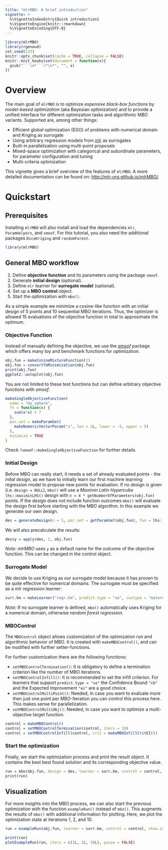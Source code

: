 ```yaml
---
title: "mlrMBO: A brief introduction"
vignette: >
  %\VignetteIndexEntry{Quick introduction}
  %\VignetteEngine{knitr::rmarkdown}
  %\VignetteEncoding{UTF-8}
---
```


```r
library(mlrMBO)
library(rgenoud)
set.seed(123)
knitr::opts_chunk$set(cache = TRUE, collapse = FALSE)
knitr::knit_hooks$set(document = function(x){
  gsub("```\n*```r*\n*", "", x)
})
```


# Overview

The main goal of `mlrMBO` is to optimize *expensive black-box functions* by *model-based optimization* (aka Bayesian optimization) and to provide a unified interface for different optimization tasks and algorithmic MBO variants.
Supported are, among other things:

- Efficient global optimization (EGO) of problems with numerical domain and Kriging as surrogate
- Using arbitrary regression models from [mlr](https://github.com/mlr-org/mlr/) as surrogates
- Built-in parallelization using multi-point proposals
- Mixed-space optimization with categorical and subordinate parameters, for parameter configuration and tuning
- Multi-criteria optimization

This vignette gives a brief overview of the features of `mlrMBO`.
A more detailed documentation can be found on: <http://mlr-org.github.io/mlrMBO/>.

# Quickstart

## Prerequisites

Installing `mlrMBO` will also install and load the dependencies `mlr`, `ParamHelpers`, and `smoof`.
For this tutorial, you also need the additional packages `DiceKriging` and `randomForest`.

```r
library(mlrMBO)
```

## General MBO workflow

1. Define **objective function** and its parameters using the package `smoof`.
2. Generate **initial design** (optional).
3. Define `mlr` learner for **surrogate model** (optional).
4. Set up a **MBO control** object.
5. Start the optimization with `mbo()`.

As a simple example we minimize a cosine-like function with an initial design of 5 points and 10 sequential MBO iterations.
Thus, the optimizer is allowed 15 evaluations of the objective function in total to approximate the optimum.


### Objective Function

Instead of manually defining the objective, we use the [*smoof*](https://cran.r-project.org/package=smoof) package which offers many toy and benchmark functions for optimization.


```r
obj.fun = makeCosineMixtureFunction(1)
obj.fun = convertToMinimization(obj.fun)
print(obj.fun)
ggplot2::autoplot(obj.fun)
```

You are not limited to these test functions but can define arbitrary objective functions with *smoof*.

```r
makeSingleObjectiveFunction(
  name = "my_sphere",
  fn = function(x) {
    sum(x*x) + 7
  },
  par.set = makeParamSet(
    makeNumericVectorParam("x", len = 2L, lower = -5, upper = 5)
  ),
  minimize = TRUE
)
```

Check `?smoof::makeSingleObjectiveFunction` for further details.


### Initial Design

Before MBO can really start, it needs a set of already evaluated points - the *inital design*, as we have to initially learn our first machine learning regression model to propose new points for evaluation.
If no design is given (i.e. `design = NULL`), `mbo()` will use a *Maximin Latin Hypercube* `lhs::maximinLHS()` design with `n = 4 * getNumberOfParameters(obj.fun)` points.
If the design does not include function outcomes `mbo()` will evaluate the design first before starting with the MBO algorithm.
In this example we generate our own design.

```r
des = generateDesign(n = 5, par.set = getParamSet(obj.fun), fun = lhs::randomLHS)
```

We will also precalculate the results:

```r
des$y = apply(des, 1, obj.fun)
```

_Note:_ *mlrMBO* uses `y` as a default name for the outcome of the objective function.
This can be changed in the control object.

### Surrogate Model

We decide to use Kriging as our surrogate model because it has proven to be quite effective for numerical domains.
The surrogate must be specified as a mlr regression learner:

```r
surr.km = makeLearner("regr.km", predict.type = "se", covtype = "matern3_2", control = list(trace = FALSE))
```

_Note:_ If no surrogate learner is defined, `mbo()` automatically uses Kriging for a numerical domain, otherwise *random forest regression*.

### MBOControl

The `MBOControl` object allows customization of the optimization run and algorithmic behavior of MBO.
It is created with `makeMBOControl()`, and can be modified with further setter-functions.


For further customization there are the following functions:

* `setMBOControlTermination()`: It is obligatory to define a termination criterion like the number of MBO iterations.
* `setMBOControlInfill()`: It is recommended to set the infill criterion. For learners that support `predict.type = "se"` the Confidence Bound `"cb"` and the Expected Improvement `"ei"` are a good choice.
* `setMBOControlMultiPoint()`: Needed, in case you want to evaluate more then just one point per MBO-Iteration you can control this process here. This makes sense for parallelization.
* `setMBOControlMultiObj()`: Needed, in case you want to optimize a multi-objective target function.


```r
control = makeMBOControl()
control = setMBOControlTermination(control, iters = 10)
control = setMBOControlInfill(control, crit = makeMBOInfillCritEI())
```

### Start the optimization

Finally, we start the optimization process and print the result object.
It contains the best best found solution and its corresponding objective value.

```r
run = mbo(obj.fun, design = des, learner = surr.km, control = control, show.info = TRUE)
print(run)
```

## Visualization

For more insights into the MBO process, we can also start the previous optimization with the function `exampleRun()` instead of `mbo()`.
This augments the results of `mbo()` with additional information for plotting.
Here, we plot the optimization state at iterations 1, 2, and 10.

```r
run = exampleRun(obj.fun, learner = surr.km, control = control, show.info = FALSE)
```

```r
print(run)
plotExampleRun(run, iters = c(1L, 2L, 10L), pause = FALSE)
```
